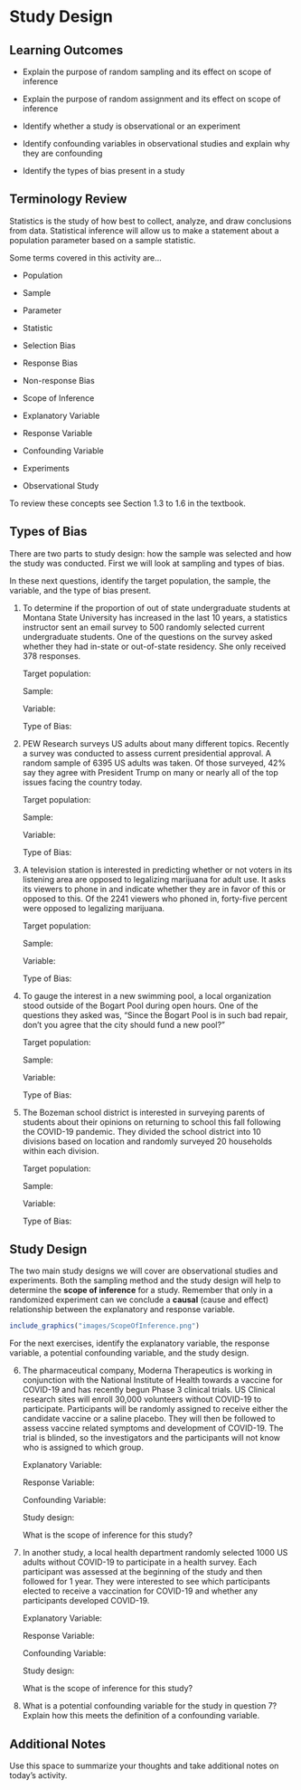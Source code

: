 # Study Design


## Learning Outcomes

* Explain the purpose of random sampling and its effect on scope of inference

* Explain the purpose of random assignment and its effect on scope of inference

* Identify whether a study is observational or an experiment

* Identify confounding variables in observational studies and explain why they are confounding

* Identify the types of bias present in a study

## Terminology Review

Statistics is the study of how best to collect, analyze, and draw conclusions from data.  Statistical inference will allow us to make a statement about a population parameter based on a sample statistic.

Some terms covered in this activity are...

* Population

* Sample

* Parameter
    
* Statistic

* Selection Bias

* Response Bias

* Non-response Bias

* Scope of Inference

* Explanatory Variable

* Response Variable

* Confounding Variable

* Experiments

* Observational Study

To review these concepts see Section 1.3 to 1.6 in the textbook.  

\newpage

## Types of Bias

There are two parts to study design: how the sample was selected and how the study was conducted.  First we will look at sampling and types of bias.

In these next questions, identify the target population, the sample, the variable, and the type of bias present.

1. To determine if the proportion of out of state undergraduate students at Montana State University has increased in the last 10 years, a statistics instructor sent an email survey to 500 randomly selected current undergraduate students.  One of the questions on the survey asked whether they had in-state or out-of-state residency.  She only received 378 responses.
\vspace{0.25in}

    Target population: 
\vspace{0.3in}

    Sample:
\vspace{0.3in}

    Variable:
\vspace{0.3in}

    Type of Bias:
\vspace{0.3in}

2.  PEW Research surveys US adults about many different topics.  Recently a survey was conducted to assess current presidential approval.  A random sample of 6395 US adults was taken.  Of those surveyed, 42% say they agree with President Trump on many or nearly all of the top issues facing the country today.
\vspace{0.25in}

    Target population: 
\vspace{0.3in}

    Sample:
\vspace{0.3in}

    Variable:
\vspace{0.3in}

    Type of Bias:
\vspace{0.3in}

\newpage

3. A television station is interested in predicting whether or not voters in its listening area are opposed to legalizing marijuana for adult use. It asks its viewers to phone in and indicate whether they are in favor of this or opposed to this. Of the 2241 viewers who phoned in, forty-five percent were opposed to legalizing marijuana.
\vspace{0.1in}

    Target population: 
\vspace{0.3in}

    Sample:
\vspace{0.3in}

    Variable:
\vspace{0.3in}

    Type of Bias:
\vspace{0.3in}

4. To gauge the interest in a new swimming pool, a local organization stood outside of the Bogart Pool during open hours.  One of the questions they asked was, "Since the Bogart Pool is in such bad repair, don't you agree that the city should fund a new pool?"
\vspace{0.1in}

    Target population: 
\vspace{0.3in}

    Sample:
\vspace{0.3in}

    Variable:
\vspace{0.3in}

    Type of Bias:
\vspace{0.3in}

5. The Bozeman school district is interested in surveying parents of students about their opinions on returning to school this fall following the COVID-19 pandemic.  They divided the school district into 10 divisions based on location and randomly surveyed 20 households within each division.
\vspace{0.1in}

    Target population: 
\vspace{0.3in}

    Sample:
\vspace{0.3in}

    Variable:
\vspace{0.3in}

    Type of Bias:
\vspace{0.3in}

\newpage

## Study Design
The two main study designs we will cover are observational studies and experiments.  Both the sampling method and the study design will help to determine the **scope of inference** for a study.  Remember that only in a randomized experiment can we conclude a **causal** (cause and effect) relationship between the explanatory and response variable.

```r
include_graphics("images/ScopeOfInference.png")
```

For the next exercises, identify the explanatory variable, the response variable, a potential confounding variable, and the study design.

6. The pharmaceutical company, Moderna Therapeutics is working in conjunction with the National Institute of Health towards a vaccine for COVID-19 and has recently begun Phase 3 clinical trials.  US Clinical research sites will enroll 30,000 volunteers without COVID-19 to participate. Participants will be randomly assigned to receive either the candidate vaccine or a saline placebo.  They will then be followed to assess vaccine related symptoms and development of COVID-19. The trial is blinded, so the investigators and the participants will not know who is assigned to which group.
\vspace{0.25in}
    
    Explanatory Variable:
\vspace{0.25in}

    Response Variable:
\vspace{0.25in}

    Confounding Variable:
\vspace{0.25in}

    Study design:
\vspace{0.25in}

    What is the scope of inference for this study?
\vspace{0.5in}

7. In another study, a local health department randomly selected 1000 US adults without COVID-19 to participate in a health survey.  Each participant was assessed at the beginning of the study and then followed for 1 year.  They were interested to see which participants elected to receive a vaccination for COVID-19 and whether any participants developed COVID-19.
\vspace{0.25in}
    
    Explanatory Variable:
\vspace{0.25in}

    Response Variable:
\vspace{0.25in}

    Confounding Variable:
\vspace{0.25in}

    Study design:
\vspace{0.25in}

    What is the scope of inference for this study?
\vspace{0.5in}

8. What is a potential confounding variable for the study in question 7?  Explain how this meets the definition of a confounding variable.
\vspace{1in}

## Additional Notes

Use this space to summarize your thoughts and take additional notes on today's activity.
